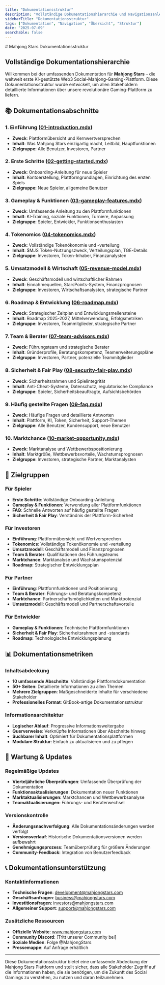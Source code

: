 ```yaml
---
title: "Dokumentationsstruktur"
description: "Vollständige Dokumentationshierarchie und Navigationsanleitung für die Mahjong Stars Plattform"
sidebarTitle: "Dokumentationsstruktur"
tags: ["Dokumentation", "Navigation", "Übersicht", "Struktur"]
date: "2025-07-09"
searchable: false
---
```

<div data-pagefind-ignore>
# Mahjong Stars Dokumentationsstruktur

## Vollständige Dokumentationshierarchie

Willkommen bei der umfassenden Dokumentation für **Mahjong Stars** – die weltweit erste KI-gestützte Web3 Social-Mahjong-Gaming-Plattform. Diese Dokumentationsstruktur wurde entwickelt, um allen Stakeholdern detaillierte Informationen über unsere revolutionäre Gaming-Plattform zu liefern.

## 📚 Dokumentationsabschnitte

### 1. Einführung ([01-introduction.mdx](./01-introduction.mdx))
- **Zweck**: Plattformübersicht und Kernwertversprechen
- **Inhalt**: Was Mahjong Stars einzigartig macht, Leitbild, Hauptfunktionen
- **Zielgruppe**: Alle Benutzer, Investoren, Partner

### 2. Erste Schritte ([02-getting-started.mdx](./02-getting-started.mdx))
- **Zweck**: Onboarding-Anleitung für neue Spieler
- **Inhalt**: Kontoerstellung, Plattformgrundlagen, Einrichtung des ersten Spiels
- **Zielgruppe**: Neue Spieler, allgemeine Benutzer

### 3. Gameplay & Funktionen ([03-gameplay-features.mdx](./03-gameplay-features.mdx))
- **Zweck**: Umfassende Anleitung zu den Plattformfunktionen
- **Inhalt**: KI-Training, soziale Funktionen, Turniere, Anpassung
- **Zielgruppe**: Spieler, Entwickler, Funktionsenthusiasten

### 4. Tokenomics ([04-tokenomics.mdx](./04-tokenomics.mdx))
- **Zweck**: Vollständige Tokenökonomie und -verteilung
- **Inhalt**: $MJS Token-Nutzungszweck, Verteilungsplan, TGE-Details
- **Zielgruppe**: Investoren, Token-Inhaber, Finanzanalysten

### 5. Umsatzmodell & Wirtschaft ([05-revenue-model.mdx](./05-revenue-model.mdx))
- **Zweck**: Geschäftsmodell und wirtschaftlicher Rahmen
- **Inhalt**: Einnahmequellen, StarsPoints-System, Finanzprognosen
- **Zielgruppe**: Investoren, Wirtschaftsanalysten, strategische Partner

### 6. Roadmap & Entwicklung ([06-roadmap.mdx](./06-roadmap.mdx))
- **Zweck**: Strategischer Zeitplan und Entwicklungsmeilensteine
- **Inhalt**: Roadmap 2025-2027, Mittelverwendung, Erfolgsmetriken
- **Zielgruppe**: Investoren, Teammitglieder, strategische Partner

### 7. Team & Berater ([07-team-advisors.mdx](./07-team-advisors.mdx))
- **Zweck**: Führungsteam und strategische Berater
- **Inhalt**: Gründerprofile, Beratungskompetenz, Teamerweiterungspläne
- **Zielgruppe**: Investoren, Partner, potenzielle Teammitglieder

### 8. Sicherheit & Fair Play ([08-security-fair-play.mdx](./08-security-fair-play.mdx))
- **Zweck**: Sicherheitsrahmen und Spielintegrität
- **Inhalt**: Anti-Cheat-Systeme, Datenschutz, regulatorische Compliance
- **Zielgruppe**: Spieler, Sicherheitsbeauftragte, Aufsichtsbehörden

### 9. Häufig gestellte Fragen ([09-faq.mdx](./09-faq.mdx))
- **Zweck**: Häufige Fragen und detaillierte Antworten
- **Inhalt**: Plattform, KI, Token, Sicherheit, Support-Themen
- **Zielgruppe**: Alle Benutzer, Kundensupport, neue Benutzer

### 10. Marktchance ([10-market-opportunity.mdx](./10-market-opportunity.mdx))
- **Zweck**: Marktanalyse und Wettbewerbspositionierung
- **Inhalt**: Marktgröße, Wettbewerbsvorteile, Wachstumsprognosen
- **Zielgruppe**: Investoren, strategische Partner, Marktanalysten

## 🎯 Zielgruppen

### Für Spieler
- **Erste Schritte**: Vollständige Onboarding-Anleitung
- **Gameplay & Funktionen**: Verwendung aller Plattformfunktionen
- **FAQ**: Schnelle Antworten auf häufig gestellte Fragen
- **Sicherheit & Fair Play**: Verständnis der Plattform-Sicherheit

### Für Investoren
- **Einführung**: Plattformübersicht und Wertversprechen
- **Tokenomics**: Vollständige Tokenökonomie und -verteilung
- **Umsatzmodell**: Geschäftsmodell und Finanzprognosen
- **Team & Berater**: Qualifikationen des Führungsteams
- **Marktchance**: Marktanalyse und Wachstumspotenzial
- **Roadmap**: Strategischer Entwicklungsplan

### Für Partner
- **Einführung**: Plattformfunktionen und Positionierung
- **Team & Berater**: Führungs- und Beratungskompetenz
- **Marktchance**: Partnerschaftsmöglichkeiten und Marktpotenzial
- **Umsatzmodell**: Geschäftsmodell und Partnerschaftsvorteile

### Für Entwickler
- **Gameplay & Funktionen**: Technische Plattformfunktionen
- **Sicherheit & Fair Play**: Sicherheitsrahmen und -standards
- **Roadmap**: Technologische Entwicklungsplanung

## 📊 Dokumentationsmetriken

### Inhaltsabdeckung
- **10 umfassende Abschnitte**: Vollständige Plattformdokumentation
- **50+ Seiten**: Detaillierte Informationen zu allen Themen
- **Mehrere Zielgruppen**: Maßgeschneiderte Inhalte für verschiedene Stakeholder
- **Professionelles Format**: GitBook-artige Dokumentationsstruktur

### Informationsarchitektur
- **Logischer Ablauf**: Progressive Informationsweitergabe
- **Querverweise**: Verknüpfte Informationen über Abschnitte hinweg
- **Suchbarer Inhalt**: Optimiert für Dokumentationsplattformen
- **Modulare Struktur**: Einfach zu aktualisieren und zu pflegen

## 🔄 Wartung & Updates

### Regelmäßige Updates
- **Vierteljährliche Überprüfungen**: Umfassende Überprüfung der Dokumentation
- **Funktionsaktualisierungen**: Dokumentation neuer Funktionen
- **Marktaktualisierungen**: Marktchancen und Wettbewerbsanalyse
- **Teamaktualisierungen**: Führungs- und Beraterwechsel

### Versionskontrolle
- **Änderungsnachverfolgung**: Alle Dokumentationsänderungen werden verfolgt
- **Versionsverlauf**: Historische Dokumentationsversionen werden aufbewahrt
- **Genehmigungsprozess**: Teamüberprüfung für größere Änderungen
- **Community-Feedback**: Integration von Benutzerfeedback

## 📞 Dokumentationsunterstützung

### Kontaktinformationen
- **Technische Fragen**: development@mahjongstars.com
- **Geschäftsanfragen**: business@mahjongstars.com
- **Investitionsfragen**: investors@mahjongstars.com
- **Allgemeiner Support**: support@mahjongstars.com

### Zusätzliche Ressourcen
- **Offizielle Website**: www.mahjongstars.com
- **Community Discord**: [Tritt unserer Community bei]
- **Soziale Medien**: Folge @MahjongStars
- **Pressemappe**: Auf Anfrage erhältlich

---

Diese Dokumentationsstruktur bietet eine umfassende Abdeckung der Mahjong Stars Plattform und stellt sicher, dass alle Stakeholder Zugriff auf die Informationen haben, die sie benötigen, um die Zukunft des Social Gamings zu verstehen, zu nutzen und daran teilzunehmen.
</div>
